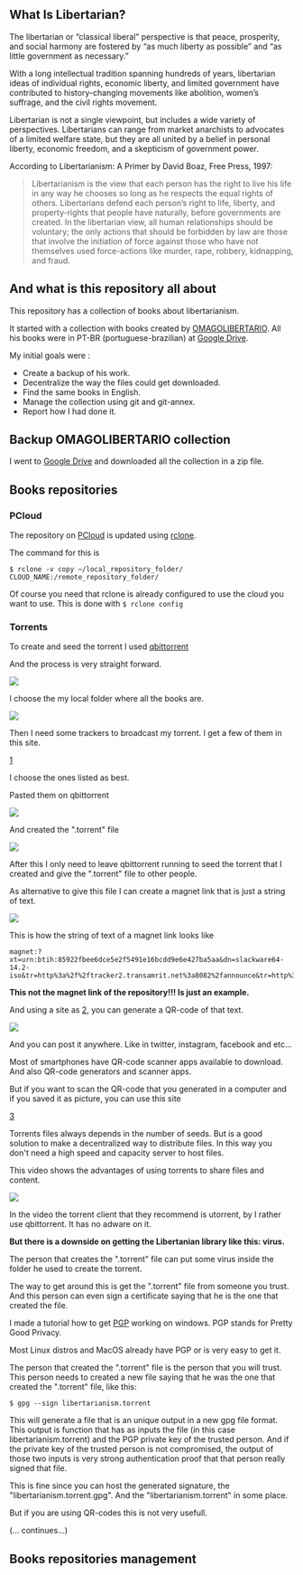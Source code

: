 ==What Is Libertarian?==


The libertarian or “classical liberal” perspective is that peace, prosperity, and social harmony are fostered by “as much liberty as possible” and “as little government as necessary.”

With a long intellectual tradition spanning hundreds of years, libertarian ideas of individual rights, economic liberty, and limited government have contributed to history-changing movements like abolition, women’s suffrage, and the civil rights movement.

Libertarian is not a single viewpoint, but includes a wide variety of perspectives. Libertarians can range from market anarchists to advocates of a limited welfare state, but they are all united by a belief in personal liberty, economic freedom, and a skepticism of government power.

According to Libertarianism: A Primer by David Boaz, Free Press, 1997:

<blockquote>
Libertarianism is the view that each person has the right to live his life in any way he chooses so long as he respects the equal rights of others. Libertarians defend each person’s right to life, liberty, and property-rights that people have naturally, before governments are created. In the libertarian view, all human relationships should be voluntary; the only actions that should be forbidden by law are those that involve the initiation of force against those who have not themselves used force-actions like murder, rape, robbery, kidnapping, and fraud.
</blockquote>


==And what is this repository all about==

This repository has a collection of books about libertarianism.

It started with a collection with books created by [https://twitter.com/OMAGOLIBERTARIO OMAGOLIBERTARIO]. All his books were in PT-BR (portuguese-brazilian) at [https://drive.google.com/drive/folders/1tqODo7GH7Nb8HJ7YCr0FgpAfiPA31bAq Google Drive].

My initial goals were :
* Create a backup of his work.
* Decentralize the way the files could get downloaded.
* Find the same books in English.
* Manage the collection using git and git-annex.
* Report how I had done it.


==Backup OMAGOLIBERTARIO collection==

I went to [https://drive.google.com/drive/folders/1tqODo7GH7Nb8HJ7YCr0FgpAfiPA31bAq Google Drive] and downloaded all the collection in a zip file.


==Books repositories==

===PCloud===

The repository on [https://my.pcloud.com/publink/show?code=kZFHFN7ZWykacWlnoJSULTMvMAurBQdYbvry PCloud] is updated using [https://rclone.org/ rclone].

The command for this is

<pre>
$ rclone -v copy ~/local_repository_folder/ CLOUD_NAME:/remote_repository_folder/
</pre>

Of course you need that rclone is already configured to use the cloud you want to use. This is done with <code>$ rclone config</code>

===Torrents===

To create and seed the torrent I used [https://www.qbittorrent.org/ qbittorrent]

And the process is very straight forward.

<img src=https://i.imgur.com/Kjgua5K.png></img>

I choose the my local folder where all the books are.

<img src=https://i.imgur.com/UQ8As9j.png></img>

Then I need some trackers to broadcast my torrent. I get a few of them in this site.

[https://github.com/ngosang/trackerslist]

I choose the ones listed as best.

Pasted them on qbittorrent

<img src=https://i.imgur.com/EgTIBuA.png></img>

And created the ".torrent" file

<img src=https://i.imgur.com/6wjjfz5.png></img>

After this I only need to leave qbittorrent running to seed the torrent that I created and give the ".torrent" file to other people.

As alternative to give this file I can create a magnet link that is just a string of text.

<img src=https://i.imgur.com/qEkiaJp.png></img>

This is how the string of text of a magnet link looks like

<pre>
magnet:?xt=urn:btih:85922fbee6dce5e2f5491e16bcdd9e6e427ba5aa&dn=slackware64-14.2-iso&tr=http%3a%2f%2ftracker2.transamrit.net%3a8082%2fannounce&tr=http%3a%2f%2ftracker1.transamrit.net%3a8082%2fannounce&tr=http%3a%2f%2ftracker3.transamrit.net%3a8082%2fannounce
</pre>

'''This not the magnet link of the repository!!! Is just an example.'''

And using a site as [https://www.the-qrcode-generator.com/], you can generate a QR-code of that text.

<img src=https://i.imgur.com/4GXTPR7.png></img>

And you can post it anywhere. Like in twitter, instagram, facebook and etc...

Most of smartphones have QR-code scanner apps available to download. And also QR-code generators and scanner apps.

But if you want to scan the QR-code that you generated in a computer and if you saved it as picture, you can use this site

[https://online-barcode-reader.inliteresearch.com/]

Torrents files always depends in the number of seeds. But is a good solution to make a decentralized way to distribute files. In this way you don't need a high speed and capacity server to host files.

This video shows the advantages of using torrents to share files and content.

<a href="https://www.youtube.com/watch?v=6PWUCFmOQwQ"><img src=https://i.imgur.com/aPrkO53.jpg></img></a>

In the video the torrent client that they recommend is utorrent, by I rather use qbittorrent. It has no adware on it.

'''But there is a downside on getting the Libertanian library like this: virus.'''

The person that creates the ".torrent" file can put some virus inside the folder he used to create the torrent.

The way to get around this is get the ".torrent" file from someone you trust. And this person can even sign a certificate saying that he is the one that created the file.

I made a tutorial how to get [https://github.com/InserirAquiNome/crypto/blob/master/004_PGP_on_windows.md PGP] working on windows. PGP stands for Pretty Good Privacy.

Most Linux distros and MacOS already have PGP or is very easy to get it.

The person that created the ".torrent" file is the person that you will trust. This person needs to created a new file saying that he was the one that created the ".torrent" file, like this:

<pre>
$ gpg --sign libertarianism.torrent
</pre>

This will generate a file that is an unique output in a new gpg file format. This output is function that has as inputs the file (in this case libertarianism.torrent) and the PGP private key of the trusted person.
And if the private key of the trusted person is not compromised, the output of those two inputs is very strong authentication proof that that person really signed that file. 

This is fine since you can host the generated signature, the "libertarianism.torrent.gpg". And the "libertarianism.torrent" in some place.

But if you are using QR-codes this is not very usefull.

(... continues...)



==Books repositories management==
